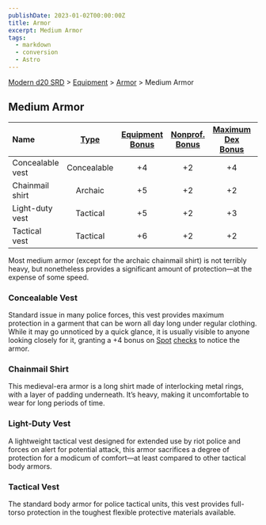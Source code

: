 ```yaml
---
publishDate: 2023-01-02T00:00:00Z
title: Armor
excerpt: Medium Armor
tags:
  - markdown
  - conversion
  - Astro
---
```


[Modern d20 SRD](/#modernD20) > [Equipment](modern-d20-srd-equipment-index) > [Armor](modern-d20-srd-equipment-armor-general) > Medium Armor

## Medium Armor

| Name             | [Type](modern-d20-srd-equipment-armor-general) | [Equipment Bonus](modern-d20-srd-equipment-armor-general) | [Nonprof. Bonus](modern-d20-srd-equipment-armor-general) | [Maximum Dex Bonus](modern-d20-srd-equipment-armor-general) | [Armor Penalty](modern-d20-srd-equipment-armor-general) | [Speed (30 ft.)](modern-d20-srd-equipment-armor-general) | [Weight](modern-d20-srd-equipment-armor-general) | [Purchase DC](modern-d20-srd-equipment-armor-general) | [Restriction](modern-d20-srd-equipment-armor-general) |
| :--------------- | :--------------------------------------------: | :-------------------------------------------------------: | :------------------------------------------------------: | :---------------------------------------------------------: | :-----------------------------------------------------: | :------------------------------------------------------: | :----------------------------------------------: | :---------------------------------------------------: | ----------------------------------------------------: |
| Concealable vest |                  Concealable                   |                            +4                             |                            +2                            |                             +4                              |                            –3                            |                            25                            |                      4 lb.                       |                          15                           |                                              Lic (+1) |
| Chainmail shirt  |                    Archaic                     |                            +5                             |                            +2                            |                             +2                              |                            –5                            |                            20                            |                      40 lb.                      |                          18                           |                                                      — |
| Light-duty vest  |                    Tactical                    |                            +5                             |                            +2                            |                             +3                              |                            –4                            |                            25                            |                      8 lb.                       |                          16                           |                                              Lic (+1) |
| Tactical vest    |                    Tactical                    |                            +6                             |                            +2                            |                             +2                              |                            –5                            |                            25                            |                      10 lb.                      |                          17                           |                                              Lic (+1) |

Most medium armor (except for the archaic chainmail shirt) is not terribly heavy, but nonetheless provides a significant amount of protection—at the expense of some speed.

### Concealable Vest

Standard issue in many police forces, this vest provides maximum protection in a garment that can be worn all day long under regular clothing. While it may go unnoticed by a quick glance, it is usually visible to anyone looking closely for it, granting a +4 bonus on [Spot](modern-d20-srd-skills-spot) [checks](modern-d20-srd-skills-skill-basics-php#skill-check-index) to notice the armor.

### Chainmail Shirt

This medieval-era armor is a long shirt made of interlocking metal rings, with a layer of padding underneath. It’s heavy, making it uncomfortable to wear for long periods of time.

### Light-Duty Vest

A lightweight tactical vest designed for extended use by riot police and forces on alert for potential attack, this armor sacrifices a degree of protection for a modicum of comfort—at least compared to other tactical body armors.

### Tactical Vest

The standard body armor for police tactical units, this vest provides full-torso protection in the toughest flexible protective materials available.
